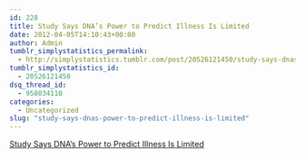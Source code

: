 ```yaml
---
id: 228
title: Study Says DNA’s Power to Predict Illness Is Limited
date: 2012-04-05T14:10:43+00:00
author: Admin
tumblr_simplystatistics_permalink:
  - http://simplystatistics.tumblr.com/post/20526121450/study-says-dnas-power-to-predict-illness-is-limited
tumblr_simplystatistics_id:
  - 20526121450
dsq_thread_id:
  - 958034110
categories:
  - Uncategorized
slug: "study-says-dnas-power-to-predict-illness-is-limited"
---
```

[Study Says DNA’s Power to Predict Illness Is Limited](http://www.nytimes.com/2012/04/03/health/research/dnas-power-to-predict-is-limited-study-finds.html)
